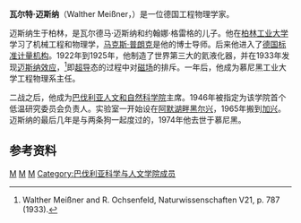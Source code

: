 {{Infobox_Scientist
| name = Walther Meißner 
| image = Walther Meissner.jpg
| birth_date = {{birth date|1882|12|16|mf=y}} 
| birth_place = [[柏林|柏林]]
| death_date = {{death date and age|1974|11|16|1882|12|16}}
| death_place = [[慕尼黑|慕尼黑]]
| residence = [[德国|德国]] 
| nationality = [[德国|德国]] 
| field = [[物理学|物理学]]
| work_institutions = [[德国标准计量机构|德国标准计量机构]]<br />[[慕尼黑工业大学|慕尼黑工业大学]]
| alma_mater = [[慕尼黑工业大学|慕尼黑工业大学]]
| doctoral_advisor = [[马克斯·普朗克|马克斯·普朗克]][[File:Nobel_prize_medal.svg|20px]]  
| known_for  = [[迈斯纳效应|迈斯纳效应]]<br />[[超导|超导]]
}}
'''瓦尔特·迈斯纳'''（Walther Meißner，{{bd|1882年|12月6日|1974年|11月6日}}）是一位德国工程物理学家。

迈斯纳生于柏林，是瓦尔德马·迈斯纳和约翰娜·格雷格的儿子。他在[[柏林工业大学|柏林工业大学]]学习了机械工程和物理学，[[马克斯·普朗克|马克斯·普朗克]]是他的博士导师。后来他进入了[[德国标准计量机构|德国标准计量机构]]。1922年到1925年，他制造了世界第三大的氦液化器，并在1933年发现[[迈斯纳效应|迈斯纳效应]]，<ref>Walther Meißner and R. Ochsenfeld, Naturwissenschaften V21, p. 787 (1933).</ref>即[[超导|超导]]态的过程中对[[磁场|磁场]]的排斥。一年后，他成为慕尼黑工业大学工程物理系主任。

二战之后，他成为[[巴伐利亚人文和自然科学院|巴伐利亚人文和自然科学院]]主席。1946年被指定为该学院首个低温研究委员会负责人。实验室一开始设在[[阿默湖畔黑尔兴|阿默湖畔黑尔兴]]，1965年搬到[[慕尼黑附近加兴|加兴]]。迈斯纳的最后几年是与两条狗一起度过的，1974年他去世于慕尼黑。

==参考资料==
{{reflist}}

{{Authority control}}
[[Category:德国物理学家|M]]
[[Category:柏林洪堡大學校友|M]]
[[Category:柏林工業大學校友|M]]
[[Category:巴伐利亚科学与人文学院成员|Category:巴伐利亚科学与人文学院成员]]